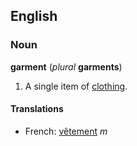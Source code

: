 ==English==
===Noun===
'''garment''' (''plural'' '''garments''')

#A single item of [[clothing]].

====Translations====
*French: [[vêtement]] ''m''